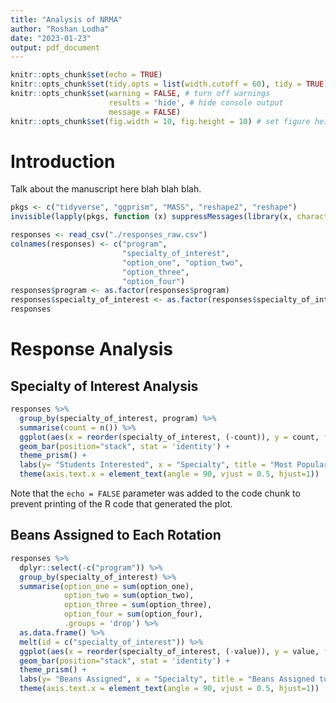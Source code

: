 ```yaml
---
title: "Analysis of NRMA"
author: "Roshan Lodha"
date: "2023-01-23"
output: pdf_document
---
```


```r
knitr::opts_chunk$set(echo = TRUE)
knitr::opts_chunk$set(tidy.opts = list(width.cutoff = 60), tidy = TRUE) # wrap to 60 chr width
knitr::opts_chunk$set(warning = FALSE, # turn off warnings
                      results = 'hide', # hide console output
                      message = FALSE) 
knitr::opts_chunk$set(fig.width = 10, fig.height = 10) # set figure height and width
```

# Introduction

Talk about the manuscript here blah blah blah. 

```r
pkgs <- c("tidyverse", "ggprism", "MASS", "reshape2", "reshape")
invisible(lapply(pkgs, function (x) suppressMessages(library(x, character.only = T))))

responses <- read_csv("./responses_raw.csv")
colnames(responses) <- c("program", 
                         "specialty_of_interest", 
                         "option_one", "option_two", 
                         "option_three", 
                         "option_four")
responses$program <- as.factor(responses$program)
responses$specialty_of_interest <- as.factor(responses$specialty_of_interest)
responses
```

# Response Analysis
## Specialty of Interest Analysis

```r
responses %>% 
  group_by(specialty_of_interest, program) %>% 
  summarise(count = n()) %>% 
  ggplot(aes(x = reorder(specialty_of_interest, (-count)), y = count, fill = program)) + 
  geom_bar(position="stack", stat = 'identity') +
  theme_prism() + 
  labs(y= "Students Interested", x = "Specialty", title = "Most Popular Specialties") +
  theme(axis.text.x = element_text(angle = 90, vjust = 0.5, hjust=1))
```

Note that the `echo = FALSE` parameter was added to the code chunk to prevent printing of the R code that generated the plot.

## Beans Assigned to Each Rotation
```r
responses %>% 
  dplyr::select(-c("program")) %>%
  group_by(specialty_of_interest) %>% 
  summarise(option_one = sum(option_one),
            option_two = sum(option_two), 
            option_three = sum(option_three), 
            option_four = sum(option_four),
            .groups = 'drop') %>%
  as.data.frame() %>%
  melt(id = c("specialty_of_interest")) %>%
  ggplot(aes(x = reorder(specialty_of_interest, (-value)), y = value, fill = variable)) + 
  geom_bar(position="stack", stat = 'identity') +
  theme_prism() + 
  labs(y= "Beans Assigned", x = "Specialty", title = "Beans Assigned to Rotation by Specialties") +
  theme(axis.text.x = element_text(angle = 90, vjust = 0.5, hjust=1))
```